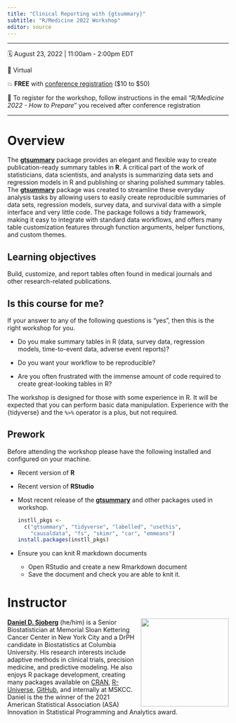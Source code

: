 ```yaml
---
title: "Clinical Reporting with {gtsummary}"
subtitle: "R/Medicine 2022 Workshop"
editor: source
---
```


<!-- https://github.com/rstudio-conf-2022/teach-ds -->

------------------------------------------------------------------------

🗓️ August 23, 2022 \| 11:00am - 2:00pm EDT

🏨 Virtual

💥 **FREE** with [conference registration](https://events.linuxfoundation.org/r-medicine/register/) (\$10 to \$50)

📝 To register for the workshop, follow instructions in the email "*R/Medicine 2022 - How to Prepare*" you received after conference registration

------------------------------------------------------------------------

# Overview

The [**gtsummary**](https://www.danieldsjoberg.com/gtsummary/) package provides an elegant and flexible way to create publication-ready summary tables in **R**. 
A critical part of the work of statisticians, data scientists, and analysts is summarizing data sets and regression models in R and publishing or sharing polished summary tables.
The [**gtsummary**](https://www.danieldsjoberg.com/gtsummary/) package was created to streamline these everyday analysis tasks by allowing users to easily create reproducible summaries of data sets, regression models, survey data, and survival data with a simple interface and very little code.
The package follows a tidy framework, making it easy to integrate with standard data workflows, and offers many table customization features through function arguments, helper functions, and custom themes.

## Learning objectives

Build, customize, and report tables often found in medical journals and other research-related publications.

## Is this course for me?

If your answer to any of the following questions is "yes", then this is the right workshop for you.

-   Do you make summary tables in R (data, survey data, regression models, time-to-event data, adverse event reports)?

-   Do you want your workflow to be reproducible?

-   Are you often frustrated with the immense amount of code required to create great-looking tables in R?

The workshop is designed for those with some experience in R. 
It will be expected that you can perform basic data manipulation.
Experience with the {tidyverse} and the `%>%` operator is a plus, but not required.

## Prework

Before attending the workshop please have the following installed and configured on your machine.

-   Recent version of **R** 

-   Recent version of **RStudio**

-   Most recent release of the [**gtsummary**](https://www.danieldsjoberg.com/gtsummary/) and other packages used in workshop.

    ```r
    instll_pkgs <- 
      c("gtsummary", "tidyverse", "labelled", "usethis", 
        "causaldata", "fs", "skimr", "car", "emmeans")
    install.packages(instll_pkgs)
    ```
-   Ensure you can knit R markdown documents
    - Open RStudio and create a new Rmarkdown document
    - Save the document and check you are able to knit it.

 
# Instructor

![](images/dan-circle.png){style="float:right;padding: 0 0 0 10px;" fig-alt="Headshot of Daniel D. Sjoberg" width="200"}

[**Daniel D. Sjoberg**](https://www.danieldsjoberg.com/) (he/him) is a Senior Biostatistician at Memorial Sloan Kettering Cancer Center in New York City and a DrPH candidate in Biostatistics at Columbia University. His research interests include adaptive methods in clinical trials, precision medicine, and predictive modeling. He also enjoys R package development, creating many packages available on [CRAN](https://cran.r-project.org/web/packages/), [R-Universe](https://ddsjoberg.r-universe.dev/ui#packages), [GitHub](https://github.com/ddsjoberg), and internally at MSKCC. Daniel is the the winner of the 2021 American Statistical Association (ASA) Innovation in Statistical Programming and Analytics award.
